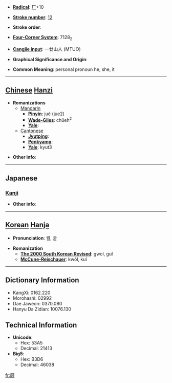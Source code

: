 * '''[[Wiktionary:Chinese radical index| Radical]]''': [[Wiktionary:Chinese radical index 厂|厂]]+10

* '''[[Wiktionary:Chinese total strokes index|Stroke number]]''': [[Wiktionary:Chinese total strokes index 12|12]]

* '''Stroke order''': 

* '''[[Wiktionary:Chinese four corner index|Four-Corner System]]''': 7128<sub>2</sub>

* '''[[Wiktionary:Chinese Cangjie index|Cangjie input]]''': 一廿山人 (MTUO)

* '''Graphical Significance and Origin''': 

* '''Common Meaning''': personal pronoun he, she, it

----

== [[Chinese]] [[Hanzi]] ==

* '''Romanizations'''
** [[Mandarin]]
*** '''[[Pinyin]]''': jué (jue2)
*** '''[[Wade-Giles]]''': chüeh<sup>2</sup>
*** '''[[Yale]]''': 
**[[Cantonese]]
***'''[[Jyutping]]''':
***'''[[Penkyamp]]''': 
***'''[[Yale]]''': kyut3

* '''Other info''': 

----

==Japanese==
===[[Kanji]]===
{{kanji|on readings=[[けつ]] (ketsu), [[くつ]] (kutsu)
|kun readings=[[その]] (sono), [[それ]] (sore)
}}

* '''Other info''':  

----

== [[Korean]] [[Hanja]] ==

* '''Pronunciation''': 궐, 굴

* '''Romanization'''
** '''[[The 2000 South Korean Revised Romanization|The 2000 South Korean Revised]]''': gwol, gul
** '''[[McCune-Reischauer]]''': kwŏl, kul

----

== Dictionary Information ==

* KangXi: 0162.220
* Morohashi: 02992
* Dae Jaweon: 0370.080
* Hanyu Da Zidian: 10076.130

== Technical Information ==

* '''Unicode''':
** Hex: 53A5
** Decimal: 21413
* '''Big5''':
** Hex: B3D6
** Decimal: 46038

[[fr:厥]]